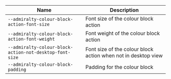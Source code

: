 
| Name | Description |
| --- | --- |
| `--admiralty-colour-block-action-font-size` | Font size of the colour block action |
| `--admiralty-colour-block-action-font-weight` | Font weight of the colour block action |
| `--admiralty-colour-block-action-not-desktop-font-size` | Font size of the colour block action when not in desktop view |
| `--admiralty-colour-block-padding` | Padding for the colour block |

